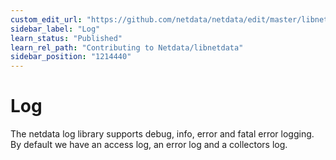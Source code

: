 ```yaml
---
custom_edit_url: "https://github.com/netdata/netdata/edit/master/libnetdata/log/README.md"
sidebar_label: "Log"
learn_status: "Published"
learn_rel_path: "Contributing to Netdata/libnetdata"
sidebar_position: "1214440"
---
```



# Log

The netdata log library supports debug, info, error and fatal error logging. 
By default we have an access log, an error log and a collectors log. 


